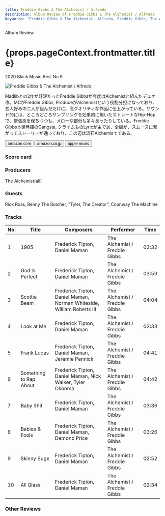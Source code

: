 ```yaml
---
title: Freddie Gibbs & The Alchemist / Alfredo
description: Album Review of Freddie Gibbs & The Alchemist / Alfredo
keywords: "Freddie Gibbs & The Alchemist, Alfredo, Freddie Gibbs, The Alchemist, Alchemist, フレディ・ギブス, アルケミスト, アルフレッド"
---
```






<p className="largeP">Album Review</p>
<h1 className="h1--no--margin">{props.pageContext.frontmatter.title}</h1>
<p className="largeP">
  <Link to="/best50/2020/">2020 Black Music Best No.9</Link>
</p>

<Row  className="image-card-group">
	<Column colMd={"3"} colLg={"4"} noGutterMdLeft="">
       <ImageCard>

![Freddie Gibbs & The Alchemist / Alfredo](../../images/cd/fgibbsalchemist1L.jpg)

</ImageCard>
	</Column>
	<Column colMd={"4"} colLg={"8"} noGutterMdLeft="">
	<p>
		Madlibとの2作が好評だったFreddie Gibbsが今度はAlchemistと組んだデュオ作。MCがFreddie Gibbs, ProduceがAlchemistという役割分担になっており、玄人好みの二人が組んだだけに、高クオリティな作品に仕上がっている。サウンド的には、ところどころサンプリングを効果的に用いたストレートなHip-Hopで、緊張感を保ちつつも、メローな部分も多々あったりしている。Freddie Gibbs本領発揮のGangsta, クライムものLyricが主であ、全編が、スムースに繋がってストーリーが通っており、この辺は流石Alchemisｔである。
	</p>
	<div>
	  <Button className="button-right-mergin"  href="https://amzn.to/2IU5A7M" kind="primary" size="small" renderIcon={ArrowUpRight24}>
      amazon.com
    </Button>
    <Button className="button-right-mergin"  href="https://amzn.to/3nQRyme" kind="secondary" size="small" renderIcon={ArrowUpRight24}>
      amazon.co.jp
    </Button>
		<Button className="button-right-mergin"  href="https://apple.co/3pVlwHx" kind="tertiary" size="small" renderIcon={ArrowUpRight24}>
      apple music
    </Button>
	</div>
	</Column>
</Row>
<Row >
	<Column colMd={"4"} colLg={"4"} noGutterMdLeft="">
<div>
  <h3>Score card</h3>
	<SliderJS1 value="2" />
  <SliderJS2 value="1" />
	<SliderJS3 value="2" />
  <SliderJS4 value="9" />
</div>
</Column>
<Column colMd={"8"} colLg={"8"} noGutterMdLeft="">
<div>
<h3>Producers</h3>
<p>
	The Alchemist(all)
</p>
<h3>Guests</h3>
<p>Rick Ross, Benny The Butcher, "Tyler, The Creator", Copnway The Machine
</p>
</div>
</Column>
</Row>

<h3>Tracks</h3>

| No. | Title                  | Composers                                                             | Performer                     | Time  |
| --- | ---------------------- | --------------------------------------------------------------------- | ----------------------------- | ----- |
| 1   | 1985                   | Frederick Tipton, Daniel Maman                                        | The Alchemist / Freddie Gibbs | 02:32 |
| 2   | God Is Perfect         | Frederick Tipton, Daniel Maman                                        | The Alchemist / Freddie Gibbs | 03:59 |
| 3   | Scottie Beam           | Frederick Tipton, Daniel Maman, Norman Whiteside, William Roberts III | The Alchemist / Freddie Gibbs | 04:04 |
| 4   | Look at Me             | Frederick Tipton, Daniel Maman                                        | The Alchemist / Freddie Gibbs | 02:33 |
| 5   | Frank Lucas            | Frederick Tipton, Daniel Maman, Jeremie Pennick                       | The Alchemist / Freddie Gibbs | 04:41 |
| 6   | Something to Rap About | Frederick Tipton, Daniel Maman, Nick Walker, Tyler Okonma             | The Alchemist / Freddie Gibbs | 04:42 |
| 7   | Baby $hit              | Frederick Tipton, Daniel Maman                                        | The Alchemist / Freddie Gibbs | 03:36 |
| 8   | Babies & Fools         | Frederick Tipton, Daniel Maman, Demond Price                          | The Alchemist / Freddie Gibbs | 03:26 |
| 9   | Skinny Suge            | Frederick Tipton, Daniel Maman                                        | The Alchemist / Freddie Gibbs | 02:52 |
| 10  | All Glass              | Frederick Tipton, Daniel Maman                                        | The Alchemist / Freddie Gibbs | 02:34 |

<h3>Other Reviews</h3>

<Row>
  <Column colMd={3} colLg={3} noGutterMdLeft>
    <Review1 />
  </Column>
</Row>
